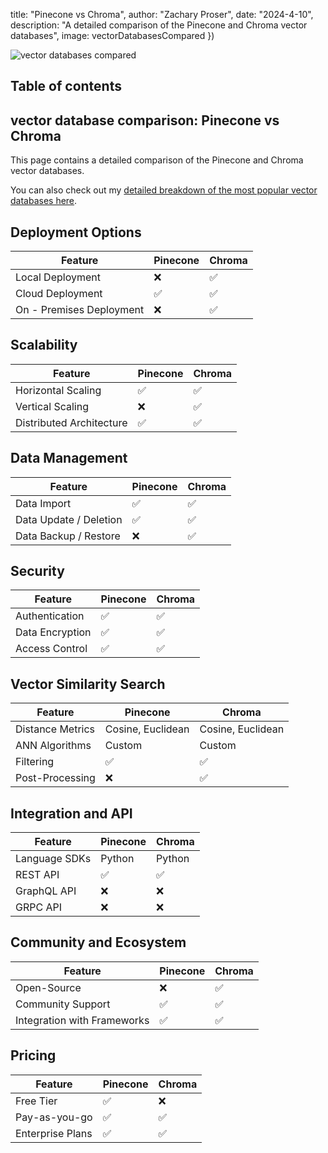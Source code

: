 





  title: "Pinecone vs Chroma",
  author: "Zachary Proser",
  date: "2024-4-10",
  description: "A detailed comparison of the Pinecone and Chroma vector databases",
  image: vectorDatabasesCompared
})


<Image src={vectorDatabasesCompared} alt="vector databases compared" />

## Table of contents

## vector database comparison: Pinecone vs Chroma

This page contains a detailed comparison of the Pinecone and Chroma vector databases.

You can also check out my [detailed breakdown of the most popular vector databases here](/blog/vector-databases-compared). 

## Deployment Options
  | Feature | Pinecone | Chroma |
| ---------| -------------| -------------|
| Local Deployment | ❌ | ✅ |
| Cloud Deployment | ✅ | ✅ |
| On - Premises Deployment | ❌ | ✅ |

## Scalability
  | Feature | Pinecone | Chroma |
| ---------| -------------| -------------|
| Horizontal Scaling | ✅ | ✅ |
| Vertical Scaling | ❌ | ✅ |
| Distributed Architecture | ✅ | ✅ |

## Data Management
  | Feature | Pinecone | Chroma |
| ---------| -------------| -------------|
| Data Import | ✅ | ✅ |
| Data Update / Deletion | ✅ | ✅ |
| Data Backup / Restore | ❌ | ✅ |

## Security
  | Feature | Pinecone | Chroma |
| ---------| -------------| -------------|
| Authentication | ✅ | ✅ |
| Data Encryption | ✅ | ✅ |
| Access Control | ✅ | ✅ |

## Vector Similarity Search
| Feature | Pinecone | Chroma |
|---------|-------------|-------------|
| Distance Metrics | Cosine, Euclidean | Cosine, Euclidean |
| ANN Algorithms | Custom | Custom |
| Filtering | ✅ | ✅ |
| Post-Processing | ❌ | ✅ |

## Integration and API
| Feature | Pinecone | Chroma |
|---------|-------------|-------------|
| Language SDKs | Python | Python |
| REST API | ✅ | ✅ |
| GraphQL API | ❌ | ❌ |
| GRPC API | ❌ | ❌ |

## Community and Ecosystem
| Feature | Pinecone | Chroma |
|---------|-------------|-------------|
| Open-Source | ❌ | ✅ |
| Community Support | ✅ | ✅ |
| Integration with Frameworks | ✅ | ✅ |

## Pricing
| Feature | Pinecone | Chroma |
|---------|-------------|-------------|
| Free Tier | ✅ | ❌ |
| Pay-as-you-go | ✅ | ✅ |
| Enterprise Plans | ✅ | ✅ |
  